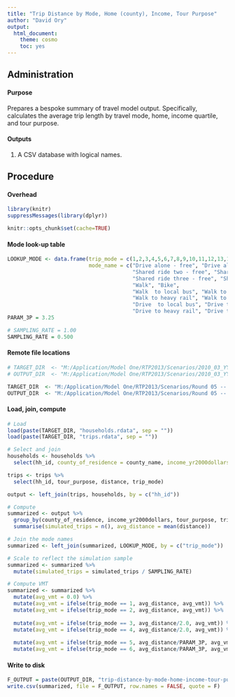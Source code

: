 ```yaml
---
title: "Trip Distance by Mode, Home (county), Income, Tour Purpose"
author: "David Ory"
output: 
  html_document:
    theme: cosmo
    toc: yes
---
```



## Administration

#### Purpose
Prepares a bespoke summary of travel model output.  Specifically, calculates the average trip length by travel mode, home, income quartile, and tour purpose. 

#### Outputs
1.  A CSV database with logical names.  

## Procedure

#### Overhead
```r
library(knitr)
suppressMessages(library(dplyr))
```

```r
knitr::opts_chunk$set(cache=TRUE)
```

#### Mode look-up table
```r
LOOKUP_MODE <- data.frame(trip_mode = c(1,2,3,4,5,6,7,8,9,10,11,12,13,14,15,16,17,18),
                          mode_name = c("Drive alone - free", "Drive alone - pay", 
                                        "Shared ride two - free", "Shared ride two - pay",
                                        "Shared ride three - free", "Shared ride three - pay",
                                        "Walk", "Bike",
                                        "Walk  to local bus", "Walk to light rail or ferry", "Walk to express bus", 
                                        "Walk to heavy rail", "Walk to commuter rail",
                                        "Drive  to local bus", "Drive to light rail or ferry", "Drive to express bus", 
                                        "Drive to heavy rail", "Drive to commuter rail"))
PARAM_3P = 3.25

# SAMPLING_RATE = 1.00
SAMPLING_RATE = 0.500

```


#### Remote file locations
```r
# TARGET_DIR  <- "M:/Application/Model One/RTP2013/Scenarios/2010_03_YYY/OUTPUT/updated_output/"
# OUTPUT_DIR  <- "M:/Application/Model One/RTP2013/Scenarios/2010_03_YYY/OUTPUT/bespoke/"

TARGET_DIR  <- "M:/Application/Model One/RTP2013/Scenarios/Round 05 -- Final/2040_03_116/OUTPUT/updated_output/"
OUTPUT_DIR  <- "M:/Application/Model One/RTP2013/Scenarios/Round 05 -- Final/2040_03_116/OUTPUT/bespoke/"
```

#### Load, join, compute
```r
# Load
load(paste(TARGET_DIR, "households.rdata", sep = ""))
load(paste(TARGET_DIR, "trips.rdata", sep = ""))

# Select and join
households <- households %>%
  select(hh_id, county_of_residence = county_name, income_yr2000dollars = incQ_label)

trips <- trips %>%
  select(hh_id, tour_purpose, distance, trip_mode)

output <- left_join(trips, households, by = c("hh_id"))

# Compute
summarized <- output %>%
  group_by(county_of_residence, income_yr2000dollars, tour_purpose, trip_mode) %>%
  summarise(simulated_trips = n(), avg_distance = mean(distance))

# Join the mode names
summarized <- left_join(summarized, LOOKUP_MODE, by = c("trip_mode"))

# Scale to reflect the simulation sample
summarized <- summarized %>%
  mutate(simulated_trips = simulated_trips / SAMPLING_RATE)

# Compute VMT
summarized <- summarized %>%
  mutate(avg_vmt = 0.0) %>%
  mutate(avg_vmt = ifelse(trip_mode == 1, avg_distance, avg_vmt)) %>%
  mutate(avg_vmt = ifelse(trip_mode == 2, avg_distance, avg_vmt)) %>%
  
  mutate(avg_vmt = ifelse(trip_mode == 3, avg_distance/2.0, avg_vmt)) %>%
  mutate(avg_vmt = ifelse(trip_mode == 4, avg_distance/2.0, avg_vmt)) %>%
  
  mutate(avg_vmt = ifelse(trip_mode == 5, avg_distance/PARAM_3P, avg_vmt)) %>%
  mutate(avg_vmt = ifelse(trip_mode == 6, avg_distance/PARAM_3P, avg_vmt))

```

#### Write to disk
```r
F_OUTPUT = paste(OUTPUT_DIR, "trip-distance-by-mode-home-income-tour-purpose.csv", sep = "")
write.csv(summarized, file = F_OUTPUT, row.names = FALSE, quote = F)
```

